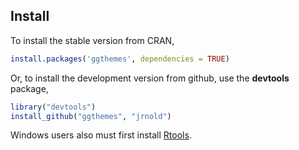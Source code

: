 ## Install 

To install the stable version from CRAN,

```r
install.packages('ggthemes', dependencies = TRUE)
```

Or, to install the development version from github, use the
**devtools** package,

```r
library("devtools")
install_github("ggthemes", "jrnold")
```

Windows users also must first install
[Rtools](http://cran.rstudio.com/bin/windows/Rtools/).
